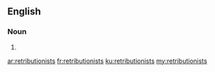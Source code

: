 ==English==

===Noun===
{{head|en|plural}}

# {{plural of|retributionist|lang=en}}

[[ar:retributionists]]
[[fr:retributionists]]
[[ku:retributionists]]
[[my:retributionists]]